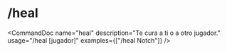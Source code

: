 # /heal


<CommandDoc
  name="heal"
  description="Te cura a ti o a otro jugador."
  usage="/heal [jugador]"
  examples={["/heal Notch"]}
/>
